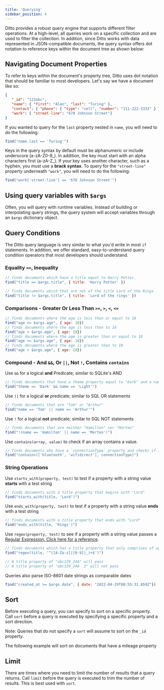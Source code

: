```yaml
---
title: 'Querying'
sidebar_position: 4
---
```



Ditto provides a robust query engine that supports different filter operations. At a high-level, all queries work on a specific collection and are used to filter the collection. In addition, since Ditto works with data represented in JSON-compatible documents, the query syntax offers dot notation to reference keys within the document tree as shown below:

<SnippetGroup
  name='query-basic' 
/>


## Navigating Document Properties

To refer to keys within the document's property tree, Ditto uses dot notation that should be familiar to most developers. Let's say we have a document like so:


```json
{
   "_id": "123abc",
   "name": { "first": "Alan", "last": "Turing" },
   "contact": { "phone": { "type": "cell", "number": "111-222-3333" } },
   "work": { "street-line": "678 Johnson Street"}
}
```

If you wanted to query for the `last` property nested in `name`, you will need to do the following:

```js
find("name.last == 'Turing'")
```

Keys in the query syntax by default must be alphanumeric or include underscore (a-zA-Z0-9_). In addition, the key must start with an alpha characters first (a-zA-Z_). If your key uses another character, such as a hyphen, you must use a __brack syntax__. To query for the `"street-line"` property underneath `"work"`, you will need to do the following: 

```js
find("work['street-line'] == '678 Johnson Street'")
```

## Using query variables with `$args` 

Often, you will query with runtime variables. Instead of building or
interpolating query strings, the query system will accept variables through an
`$args` dictionary object. 

<SnippetGroup
  name='query-args' 
/>


## Query Conditions

The Ditto query language is very similar to what you'd write in most `if` statements. In addition, we offer standard, easy-to-understand query condition operators that most developers should understand.


### Equality `==`, Inequality

```js
// finds documents which have a title equal to Harry Potter.
find("title == $args.title", { title: 'Harry Potter' })

// finds documents which that are not of the title Lord of the Rings
find("title != $args.title", { title: 'Lord of the rings' })
```

### Comparisons - Greater Or Less Than `>=`, `>`, `<`, `<=`


```js
// finds documents where the age is less than or equal to 18
find("age <= $args.age", { age: 18})
// finds documents where the age is less than to 18
find("age < $args.age", { age: 18})
// finds documents where the age is greater than or equal to 18
find("age >= $args.age", { age: 18})
// finds documents where the age is greater than to 18
find("age > $args.age", { age: 18})
```

### Compound - And `&&`, Or `||`, Not `!`, Contains `contains`


Use `&&` for a logical __and__ Predicate; similar to SQLite's AND
```js
// finds documents that have a theme property equal to "Dark" and a name property equally to "Light"
find("theme == 'Dark' && name == 'Light'")
```

Use `||` for a logical __or__ predicate; similar to SQL OR statements
```js
// finds documents that are "Tom" or "Arthur"
find("name == 'Tom' || name == 'Arthur'")
```

Use `!` for a logical __not__ predicate; similar to SQL NOT statements

```js
// finds documents that are neither "Hamilton" nor "Morten"
find("!(name == 'Hamilton' || name == 'Morten')")
```

Use `contains(array, value)` to check if an array contains a value. 

```js
// finds documents who have a `connectionType` property and checks if it equals any of the values in a defined array
find("contains(['bluetooth', 'wifidirect'], connectionType)")
```


### String Operations

Use `starts_with(property, test)` to test if a property with a string value __starts__ with a test string

```js
// finds documents with a title property that begins with "Lord"
find("starts_with(title, 'Lord')")
```

Use `ends_with(property, test)` to test if a property with a string value __ends__ with a test string

```js
// finds documents with a title property that ends with "Lord"
find("ends_with(title, 'Rings')")
```

Use `regex(property, test)` to see if a property with a string value passes a [Regular Expression. Click here for a reference](https://developer.mozilla.org/en-US/docs/Web/JavaScript/Guide/Regular_Expressions). 

```js
// finds documents which has a title property that only comprises of upper and lowercase letters, numbers, and underscores. 
find("regex(title, '^([A-Za-z]|[0-9]|_)+$')")

// A title property of "abc129_24A" will pass
// A title property of "abc129_24A  3" will not pass
```

Queries also parse ISO-8601 date strings as comparable dates

```js
find("created_at >= $args.date", { date: "2022-04-29T00:55:31.859Z"})
```

## Sort

Before executing a query, you can specify to sort on a specific property. Call `sort` before a query is executed by specifying a specific property and a sort direction. 

Note: Queries that do not specify a `sort` will assume to sort on the `_id` property.

The following example will sort on documents that have a mileage property

<SnippetGroup
  name='query-sort' 
/>

## Limit 

There are times where you need to limit the number of results that a query returns. Call `limit` before the query is executed to trim the number of results. This is best used with `sort`.

<SnippetGroup
  name='query-limit' 
/>